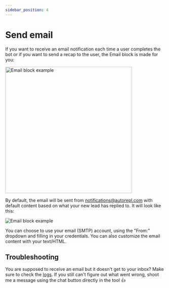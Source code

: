 ```yaml
---
sidebar_position: 4
---
```



# Send email

If you want to receive an email notification each time a user completes the bot or if you want to send a recap to the user, the Email block is made for you:

<img
  src="/img/blocks/integrations/email.png"
  width="400"
  alt="Email block example"
/>

By default, the email will be sent from notifications@autorepl.com with default content based on what your new lead has replied to. It will look like this:

<img
  src="/img/blocks/integrations/default-email.png"
  alt="Email block example"
/>

You can choose to use your email (SMTP) account, using the "From:" dropdown and filling in your credentials.
You can also customize the email content with your text/HTML.

## Troubleshooting

You are supposed to receive an email but it doesn't get to your inbox? Make sure to check the [logs](/editor/results). If you still can't figure out what went wrong, shoot me a message using the chat button directly in the tool 👍
